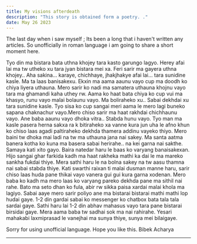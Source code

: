 ```yaml
---
title: My visions afterdeath
description: "This story is obtained form a poetry. ."
date: May 26 2023
---
```


The last day when i saw myself ;
Its been a long that i haven't written any articles. So unofficially in roman language i am going to share a short moment here. 

Tyo din ma bistara bata uthna khojey tara kasto garungo lagyo. Herey afai lai ma tw utheko xu tara jyan bistara mei xa. Feri sarir ma gayera uthna khojey.. Aha sakina… karaye, chichhaye, jhakjhakye afai lai… tara sunidine kasle. Ma ta laas banisakexu. Ekxin ma aama aaunu vayo cup ma doodh ko chiya liyera uthauna. Mero sarir ko nadi ma samatera uthauna khojnu vayo tara ma ghamandi kaha uthey rw. Aama ko haat bata chiya ko cup vui ma khasyo, runu vayo malai bolaunu vayo. Ma boliraheko xu.. Sabai dekhdai xu tara sunidine kasle. Tyo sisa ko cup sangai meri aama le mero lagi  buneko sapana chaknachur vayo.Mero chiso sarir ma haat rakhdai chichhaunu vayo. Ane baba aaunu vayo dhoka vitra.. Stabda hunu vayo. Tyo man ma kasle pasera herna sakxa ra k bitiraheko xa vanne kura jun uha le afno khun ko chiso laas agadi paltiraheko dekhda thamera addinu vayeko thiyo. Mero baini tw dhoka mai ladi na tw ma uthauna jana nai sakey. 
Ma santa aatma banera kotha ko kuna ma basera sabai herirahe.. na kei garna nai sakthe. Samaya kati xito gayo. Baira natedar haru le baas ko varyang banaisakexan. Hijo sangai ghar farkida kadh ma haat rakheka mathi ka dai le ma mareko sankha fukdai thiye. 
Mera sathi haru le na bolna sakey na tw aasu thamna nai sabai stabda thiye. Kati swarthi raixan ti malai dusman manne haru, sarir chiso laas huda pane thikai vayo vanera gui gui kura garna xodenan. Mero baba ko kadh ma mero laas ko varyang pareko dekhda pane ma sithil nai rahe. 
Bato ma seto dhan ko fula, abir rw sikka paisa xardai malai khola ma lagiyo. Sabai aaye mero sarir poliyo ane ma bistarai bistarai mathi mathi lop hudai gaye.
1-2 din gardai sabai ko messenger ko chatbox bata tala tala sardai gaye. Sathi haru lai 1-2 din abhav mahasus vayo tara pane bistarai birsidai gaye. Mera aama baba tw sadhai sok ma nai rahirahe. 
Yesari mahakabi laxmiprasad le vanejhai ma sunya thiye, sunya mei bilaigaye. 



Sorry for using unofficial language. 
Hope you like this. 
Bibek Acharya  



---







